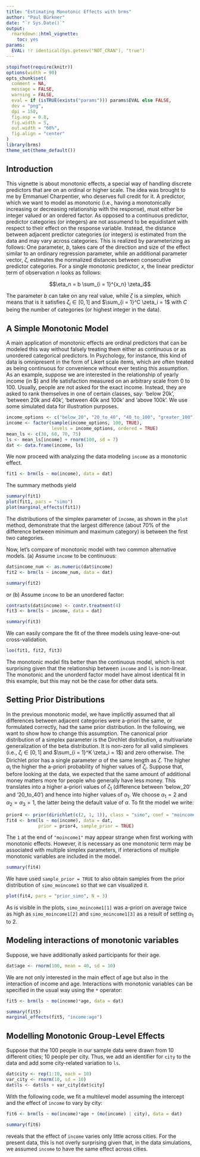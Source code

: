 ```yaml
---
title: "Estimating Monotonic Effects with brms"
author: "Paul Bürkner"
date: "`r Sys.Date()`"
output: 
  rmarkdown::html_vignette:
    toc: yes
params:
  EVAL: !r identical(Sys.getenv("NOT_CRAN"), "true")
---
```


<!--
%\VignetteEngine{knitr::rmarkdown}
%\VignetteIndexEntry{Estimate monotonic effects with brms}
%\VignetteEncoding{UTF-8}
-->

```r
stopifnot(require(knitr))
options(width = 90)
opts_chunk$set(
  comment = NA,
  message = FALSE,
  warning = FALSE,
  eval = if (isTRUE(exists("params"))) params$EVAL else FALSE,
  dev = "png",
  dpi = 150,
  fig.asp = 0.8,
  fig.width = 5,
  out.width = "60%",
  fig.align = "center"
)
library(brms)
theme_set(theme_default())
```

## Introduction

This vignette is about monotonic effects, a special way of handling discrete predictors that are on an ordinal or higher scale. The idea was brought to me by Emmanuel Charpentier, who deserves full credit for it. A predictor, which we want to model as monotonic (i.e., having a monotonically increasing or decreasing relationship with the response), must either be integer valued or an ordered factor. As opposed to a continuous predictor, predictor categories (or integers) are not assumend to be equidistant with respect to their effect on the response variable. Instead, the distance between adjacent predictor categories (or integers) is estimated from the data and may vary across categories. This is realized by parameterizing as follows: One parameter, $b$, takes care of the direction and size of the effect similar to an ordinary regression parameter, while an additional parameter vector, $\zeta$, estimates the normalized distances between consecutive predictor categories. For a single monotonic predictor, $x$, the linear predictor term of observation $n$ looks as follows:

$$\eta_n = b \sum_{i = 1}^{x_n} \zeta_i$$

The parameter $b$ can take on any real value, while $\zeta$ is a simplex, which means that is it satisfies $\zeta_i \in [0,1]$ and $\sum_{i = 1}^C \zeta_i = 1$ with $C$ being the number of categories (or highest integer in the data).

## A Simple Monotonic Model

A main application of monotonic effects are ordinal predictors that can be modeled this way without falsely treating them either as continuous or as unordered categorical predictors. In Psychology, for instance, this kind of data is omnipresent in the form of Likert scale items, which are often treated as being continuous for convenience without ever testing this assumption. As an example, suppose we are interested in the relationship of yearly income (in $) and life satisfaction measured on an arbitrary scale from 0 to 100. Usually, people are not asked for the exact income. Instead, they are asked to rank themselves in one of certain classes, say: 'below 20k', 'between 20k and 40k', 'between 40k and 100k' and 'above 100k'. We use some simulated data for illustration purposes.

```r
income_options <- c("below_20", "20_to_40", "40_to_100", "greater_100")
income <- factor(sample(income_options, 100, TRUE), 
                 levels = income_options, ordered = TRUE)
mean_ls <- c(30, 60, 70, 75)
ls <- mean_ls[income] + rnorm(100, sd = 7)
dat <- data.frame(income, ls)
```

We now proceed with analyzing the data modeling `income` as a monotonic effect.

```r
fit1 <- brm(ls ~ mo(income), data = dat)
```

The summary methods yield

```r
summary(fit1)
plot(fit1, pars = "simo")
plot(marginal_effects(fit1))
```

The distributions of the simplex parameter of `income`, as shown in the `plot` method, demonstrate that the largest difference (about 70% of the difference between minimum and maximum category) is between the first two categories.

Now, let's compare of monotonic model with two common alternative models. (a) Assume `income` to be continuous:

```r
dat$income_num <- as.numeric(dat$income)
fit2 <- brm(ls ~ income_num, data = dat)
```


```r
summary(fit2)
```

or (b) Assume `income` to be an unordered factor:

```r
contrasts(dat$income) <- contr.treatment(4)
fit3 <- brm(ls ~ income, data = dat)
```

```r
summary(fit3)
```

We can easily compare the fit of the three models using leave-one-out cross-validation.

```r
loo(fit1, fit2, fit3)
```

The monotonic model fits better than the continuous model, which is not surprising given that the relationship between `income` and `ls` is non-linear. The monotonic and the unorderd factor model have almost identical fit in this example, but this may not be the case for other data sets.

## Setting Prior Distributions

In the previous monotonic model, we have implicitly assumed that all differences between adjacent categories were a-priori the same, or formulated correctly, had the same prior distribution. In the following, we want to show how to change this assumption. The canonical prior distribution of a simplex parameter is the Dirchlet distribution, a multivariate generalization of the beta distribution. It is non-zero for all valid simplexes (i.e., $\zeta_i \in [0,1]$ and $\sum_{i = 1}^K \zeta_i = 1$) and zero otherwise. The Dirichlet prior has a single parameter $\alpha$ of the same length as $\zeta$. The higher $\alpha_i$ the higher the a-priori probability of higher values of $\zeta_i$. Suppose that, before looking at the data, we expected that the same amount of additional money matters more for people who generally have less money. This translates into a higher a-priori values of $\zeta_1$ (difference between 'below_20' and '20_to_40') and hence into higher values of $\alpha_1$. We choose $\alpha_1 = 2$ and $\alpha_2 = \alpha_3 = 1$, the latter being the default value of $\alpha$. To fit the model we write:

```r
prior4 <- prior(dirichlet(c(2, 1, 1)), class = "simo", coef = "moincome1")
fit4 <- brm(ls ~ mo(income), data = dat,
            prior = prior4, sample_prior = TRUE)
```

The `1` at the end of `"moincome1"` may appear strange when first working with monotonic effects. However, it is necessary as one monotonic term may be associated with multiple simplex parameters, if interactions of multiple monotonic variables are included in the model.

```r
summary(fit4)
```

We have used `sample_prior = TRUE` to also obtain samples from the prior distribution of `simo_moincome1` so that we can visualized it.

```r
plot(fit4, pars = "prior_simo", N = 3)
```

As is visible in the plots, `simo_moincome1[1]` was a-priori on average twice as high as `simo_moincome1[2]` and `simo_moincome1[3]` as a result of setting $\alpha_1$ to 2.

## Modeling interactions of monotonic variables

Suppose, we have additionally asked participants for their age.

```r
dat$age <- rnorm(100, mean = 40, sd = 10)
```

We are not only interested in the main effect of age but also in the interaction of income and age. Interactions with monotonic variables can be specified in the usual way using the `*` operator:

```r
fit5 <- brm(ls ~ mo(income)*age, data = dat)
```

```r
summary(fit5)
marginal_effects(fit5, "income:age")
```

## Modelling Monotonic Group-Level Effects

Suppose that the 100 people in our sample data were drawn from 10 different cities; 10 people per city. Thus, we add an identifier for `city` to the data and add some city-related variation to `ls`.

```r
dat$city <- rep(1:10, each = 10)
var_city <- rnorm(10, sd = 10)
dat$ls <- dat$ls + var_city[dat$city]
```

With the following code, we fit a multilevel model assuming the intercept and the effect of `income` to vary by city:

```r
fit6 <- brm(ls ~ mo(income)*age + (mo(income) | city), data = dat)
```

```r
summary(fit6)
```

reveals that the effect of `income` varies only little across cities. For the present data, this is not overly surprising given that, in the data simulations, we assumed `income` to have the same effect across cities.
